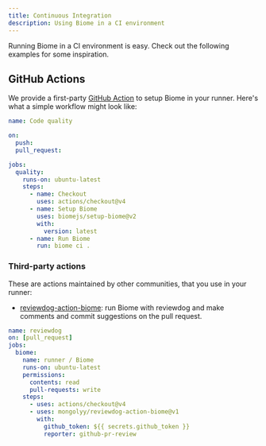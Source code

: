 ```yaml
---
title: Continuous Integration
description: Using Biome in a CI environment
---
```


Running Biome in a CI environment is easy. Check out the following examples for some inspiration.

## GitHub Actions

We provide a first-party [GitHub Action](https://github.com/marketplace/actions/setup-biome) to setup Biome in your runner.
Here's what a simple workflow might look like:

```yaml title="pull_request.yml"
name: Code quality

on:
  push:
  pull_request:

jobs:
  quality:
    runs-on: ubuntu-latest
    steps:
      - name: Checkout
        uses: actions/checkout@v4
      - name: Setup Biome
        uses: biomejs/setup-biome@v2
        with:
          version: latest
      - name: Run Biome
        run: biome ci .
```

### Third-party actions

These are actions maintained by other communities, that you use in your runner:

- [reviewdog-action-biome](https://github.com/marketplace/actions/run-biome-with-reviewdog): run Biome with reviewdog and make comments and commit suggestions on the pull request.

```yaml title="pull_request.yml"
name: reviewdog
on: [pull_request]
jobs:
  biome:
    name: runner / Biome
    runs-on: ubuntu-latest
    permissions:
      contents: read
      pull-requests: write
    steps:
      - uses: actions/checkout@v4
      - uses: mongolyy/reviewdog-action-biome@v1
        with:
          github_token: ${{ secrets.github_token }}
          reporter: github-pr-review
```

